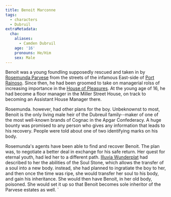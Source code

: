 ```yaml
---
title: Benoit Marconne
tags:
  - characters
  - Dubruil
extraMetadata:
  cha:
    aliases:
      - Camden Dubruil
    age: '16'
    pronouns: He/Him
    sex: Male
---
```



Benoit was a young foundling supposedly rescued and taken in by [Rosemunda Parvese](./rosemunda-parvese.mdx) from the streets of the infamous East-side of [Port Rainoso](../locations/port-rainoso.mdx). Since then, he had been groomed to take on managerial rolss of increasing importance in the [House of Pleasures](../organizations/parvese-houses-of-pleasures.mdx). At the young age of 16, he had become a floor manager in the Miller Street House, on track to becoming an Assistant House Manager there. 

Rosemunda. however, had other plans for the boy. Unbeknownst to most, Benoit is the only living male heir of the Dubreuil family--maker of one of the most well-known brands of Cognac in the Apgar Confederacy. A huge bounty was promised to any person who gives any information that leads to his recovery. People were told about one of two identifying marks on his body.

Rosemunda's agents have been able to find and recover Benoit. The plan was, to negotiate a better deal in exchange for his safe return. Her quest for eternal youth, had led her to a different path. [Illuvia Wunderplat](./illuvia-wunderplat.mdx) had described to her the abilities of the Soul Stone, which allows the transfer of a soul into a new body. instead, she had planned to ingratiate the boy to her, and then once the time was ripe, she would transfer her soul to his body, and gain his inheritance. She would then have Benoit, in her old body, poisoned. She would set it up so that Benoit becomes sole inheritor of the Parvese estates as well.
`
